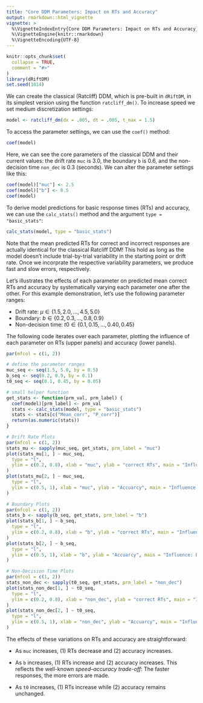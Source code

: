 ```yaml
---
title: "Core DDM Parameters: Impact on RTs and Accuracy"
output: rmarkdown::html_vignette
vignette: >
  %\VignetteIndexEntry{Core DDM Parameters: Impact on RTs and Accuracy}
  %\VignetteEngine{knitr::rmarkdown}
  %\VignetteEncoding{UTF-8}
---
```


```r
knitr::opts_chunk$set(
  collapse = TRUE,
  comment = "#>"
)
library(dRiftDM)
set.seed(1014)
```

We can create the classical (Ratcliff) DDM, which is pre-built in `dRiftDM`, in its simplest version using the function `ratcliff_dm()`. To increase speed we set medium discretization settings:
```r
model <- ratcliff_dm(dx = .005, dt = .005, t_max = 1.5)
```
To access the parameter settings, we can use the `coef()` method:
```r
coef(model)
```
Here, we can see the core parameters of the classical DDM and their current values: the drift rate `muc` is 3.0, the boundary `b` is 0.6, and the non-decision time `non_dec` is 0.3 (seconds). We can alter the parameter settings like this:
```r
coef(model)["muc"] <- 2.5
coef(model)["b"] <- 0.5
coef(model)
```
To derive model predictions for basic response times (RTs) and accuracy, we can use the `calc_stats()` method and the argument `type = "basic_stats"`:
```r
calc_stats(model, type = "basic_stats")
```
Note that the mean predicted RTs for correct and incorrect responses are actually identical for the classical Ratcliff DDM! This hold as long as the model doesn't include trial-by-trial variability in the starting point or drift rate. Once we incorprate the respective variability parameters, we produce fast and slow errors, respectively. 

Let's illustrates the effects of each parameter on predicted mean correct RTs and accuracy by systematically varying each parameter one after the other. For this example demonstration, let's use the following parameter ranges:

- Drift rate: $\mu \in \{1.5, 2.0, \ldots, 4.5, 5.0\}$
- Boundary: $b \in \{0.2, 0.3, \ldots, 0.8, 0.9\}$
- Non-decision time: $t0 \in \{0.1, 0.15, \ldots, 0.40, 0.45\}$

The following code iterates over each parameter, plotting the influence of each parameter on RTs (upper panels) and accuracy (lower panels).


```r
par(mfcol = c(1, 2))

# define the parameter ranges
muc_seq <- seq(1.5, 5.0, by = 0.5)
b_seq <- seq(0.2, 0.9, by = 0.1)
t0_seq <- seq(0.1, 0.45, by = 0.05)

# small helper function
get_stats <- function(prm_val, prm_label) {
  coef(model)[prm_label] <- prm_val
  stats <- calc_stats(model, type = "basic_stats")
  stats <- stats[c("Mean_corr", "P_corr")]
  return(as.numeric(stats))
}

# Drift Rate Plots
par(mfcol = c(1, 2))
stats_mu <- sapply(muc_seq, get_stats, prm_label = "muc")
plot(stats_mu[1, ] ~ muc_seq,
  type = "l",
  ylim = c(0.2, 0.8), xlab = "muc", ylab = "correct RTs", main = "Influence: Drift Rate"
)
plot(stats_mu[2, ] ~ muc_seq,
  type = "l",
  ylim = c(0.5, 1), xlab = "muc", ylab = "Accuarcy", main = "Influence: Drift Rate"
)

# Boundary Plots
par(mfcol = c(1, 2))
stats_b <- sapply(b_seq, get_stats, prm_label = "b")
plot(stats_b[1, ] ~ b_seq,
  type = "l",
  ylim = c(0.2, 0.8), xlab = "b", ylab = "correct RTs", main = "Influence: Boundary"
)
plot(stats_b[2, ] ~ b_seq,
  type = "l",
  ylim = c(0.5, 1), xlab = "b", ylab = "Accuarcy", main = "Influence: Boundary"
)

# Non-Decision Time Plots
par(mfcol = c(1, 2))
stats_non_dec <- sapply(t0_seq, get_stats, prm_label = "non_dec")
plot(stats_non_dec[1, ] ~ t0_seq,
  type = "l",
  ylim = c(0.2, 0.8), xlab = "non_dec", ylab = "correct RTs", main = "Influence: Non-Decision Time"
)
plot(stats_non_dec[2, ] ~ t0_seq,
  type = "l",
  ylim = c(0.5, 1), xlab = "non_dec", ylab = "Accuarcy", main = "Influence: Non-Decision Time"
)
```


The effects of these variations on RTs and accuracy are straightforward:

- As `muc` increases, (1) RTs decrease and (2) accuracy increases.

- As `b` increases, (1) RTs increase and (2) accuracy increases. This reflects the well-known *speed–accuracy trade-off*: The faster responses, the more errors are made.

- As `t0` increases, (1) RTs increase while (2) accuracy remains unchanged.




